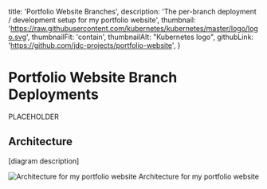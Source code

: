   title: 'Portfolio Website Branches',
  description: 'The per-branch deployment / development setup for my portfolio website',
  thumbnail: 'https://raw.githubusercontent.com/kubernetes/kubernetes/master/logo/logo.svg',
  thumbnailFit: 'contain',
  thumbnailAlt: "Kubernetes logo",
  githubLink: 'https://github.com/jdc-projects/portfolio-website',
}


# Portfolio Website Branch Deployments

PLACEHOLDER

## Architecture

[diagram description]

<Stack align='center' gap='xs' mt={25} >
  <Image src={ArchitectureDiagram} alt='Architecture for my portfolio website' w='80%' />
  <Text c='dimmed' >Architecture for my portfolio website</Text>
</Stack>
